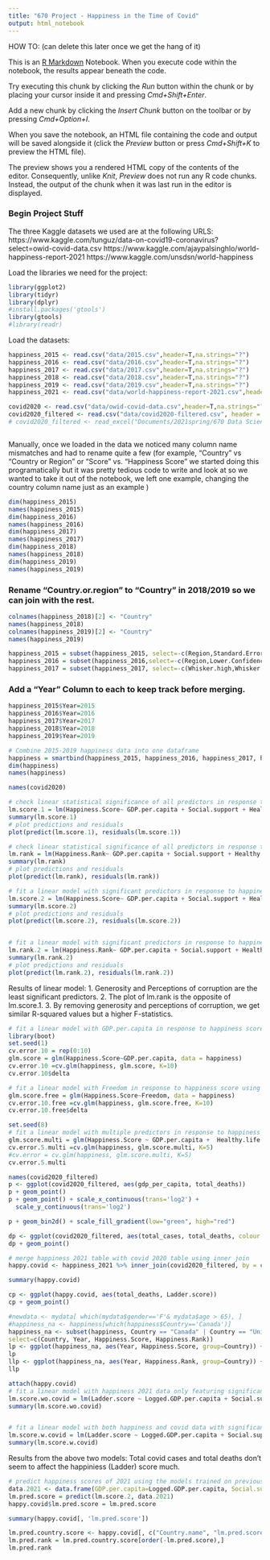 ```yaml
---
title: "670 Project - Happiness in the Time of Covid"
output: html_notebook
---
```

HOW TO: (can delete this later once we get the hang of it)

This is an [R Markdown](http://rmarkdown.rstudio.com) Notebook. When you execute code within the notebook, the results appear beneath the code. 

Try executing this chunk by clicking the *Run* button within the chunk or by placing your cursor inside it and pressing *Cmd+Shift+Enter*. 

Add a new chunk by clicking the *Insert Chunk* button on the toolbar or by pressing *Cmd+Option+I*.

When you save the notebook, an HTML file containing the code and output will be saved alongside it (click the *Preview* button or press *Cmd+Shift+K* to preview the HTML file). 

The preview shows you a rendered HTML copy of the contents of the editor. Consequently, unlike *Knit*, *Preview* does not run any R code chunks. Instead, the output of the chunk when it was last run in the editor is displayed.

### Begin Project Stuff 

The three Kaggle datasets we used are at the following URLS:
https://www.kaggle.com/tunguz/data-on-covid19-coronavirus?select=owid-covid-data.csv
https://www.kaggle.com/ajaypalsinghlo/world-happiness-report-2021
https://www.kaggle.com/unsdsn/world-happiness

Load the libraries we need for the project:
```r
library(ggplot2)
library(tidyr)
library(dplyr)
#install.packages('gtools')
library(gtools)
#library(readr)
```

Load the datasets:


```r
happiness_2015 <- read.csv("data/2015.csv",header=T,na.strings="?")
happiness_2016 <- read.csv("data/2016.csv",header=T,na.strings="?")
happiness_2017 <- read.csv("data/2017.csv",header=T,na.strings="?")
happiness_2018 <- read.csv("data/2018.csv",header=T,na.strings="?")
happiness_2019 <- read.csv("data/2019.csv",header=T,na.strings="?")
happiness_2021 <- read.csv("data/world-happiness-report-2021.csv",header=T,na.strings="?")

covid2020 <- read.csv("data/owid-covid-data.csv",header=T,na.strings="?")
covid2020_filtered <- read.csv("data/covid2020-filtered.csv", header = T, na.strings = "?")
# covid2020_filtered <- read_excel("Documents/2021spring/670 Data Science/project/covid2020-filtered.xlsx")
```


```r

```

Manually, once we loaded in the data we noticed many column name mismatches and had to rename quite a few (for example, "Country" vs "Country or Region" or "Score" vs. "Happiness Score" we started doing this programatically but it was pretty tedious code to write and look at so we wanted to take it out of the notebook, we left one example, changing the country column name just as an example )
```r
dim(happiness_2015)
names(happiness_2015)
dim(happiness_2016)
names(happiness_2016)
dim(happiness_2017)
names(happiness_2017)
dim(happiness_2018)
names(happiness_2018)
dim(happiness_2019)
names(happiness_2019)
```

### Rename "Country.or.region" to "Country" in 2018/2019 so we can join with the rest.
```r
colnames(happiness_2018)[2] <- "Country"
names(happiness_2018)
colnames(happiness_2019)[2] <- "Country"
names(happiness_2019)

happiness_2015 = subset(happiness_2015, select=-c(Region,Standard.Error,Dystopia.Residual))
happiness_2016 = subset(happiness_2016,select=-c(Region,Lower.Confidence.Interval,Upper.Confidence.Interval,Dystopia.Residual))
happiness_2017 = subset(happiness_2017, select=-c(Whisker.high,Whisker.low,Dystopia.Residual))
```
### Add a "Year" Column to each to keep track before merging.
```r
happiness_2015$Year=2015
happiness_2016$Year=2016
happiness_2017$Year=2017
happiness_2018$Year=2018
happiness_2019$Year=2019
```


```r
# Combine 2015-2019 happiness data into one dataframe
happiness = smartbind(happiness_2015, happiness_2016, happiness_2017, happiness_2018, happiness_2019)
dim(happiness)
names(happiness)
```
```r
names(covid2020)
```


```r
# check linear statistical significance of all predictors in response to happiness score. 
lm.score.1 = lm(Happiness.Score~ GDP.per.capita + Social.support + Healthy.life.expectancy + Freedom + Generosity + Perceptions.of.corruption, data = happiness)
summary(lm.score.1)
# plot predictions and residuals
plot(predict(lm.score.1), residuals(lm.score.1))
```
```r
# check linear statistical significance of all predictors in response to happiness rank. 
lm.rank = lm(Happiness.Rank~ GDP.per.capita + Social.support + Healthy.life.expectancy + Freedom + Generosity + Perceptions.of.corruption, data = happiness)
summary(lm.rank)
# plot predictions and residuals
plot(predict(lm.rank), residuals(lm.rank))
```

```r
# fit a linear model with significant predictors in response to happiness score. 
lm.score.2 = lm(Happiness.Score~ GDP.per.capita + Social.support + Healthy.life.expectancy + Freedom, data = happiness)
summary(lm.score.2)
# plot predictions and residuals
plot(predict(lm.score.2), residuals(lm.score.2))


# fit a linear model with significant predictors in response to happiness rank. 
lm.rank.2 = lm(Happiness.Rank~ GDP.per.capita + Social.support + Healthy.life.expectancy + Freedom, data = happiness)
summary(lm.rank.2)
# plot predictions and residuals
plot(predict(lm.rank.2), residuals(lm.rank.2))
```
Results of linear model: 
1. Generosity and Perceptions of corruption are the least significant predictors.
2. The plot of lm.rank is the opposite of lm.score.1.
3. By removing generosity and perceptions of corruption, we get similar R-squared values but a higher F-statistics.


```r
# fit a linear model with GDP.per.capita in response to happiness score using K-fold cross validation.
library(boot)
set.seed(1)
cv.error.10 = rep(0:10)
glm.score = glm(Happiness.Score~GDP.per.capita, data = happiness)
cv.error.10 =cv.glm(happiness, glm.score, K=10)
cv.error.10$delta
```


```r
# fit a linear model with Freedom in response to happiness score using K-fold cross validation.
glm.score.free = glm(Happiness.Score~Freedom, data = happiness)
cv.error.10.free =cv.glm(happiness, glm.score.free, K=10)
cv.error.10.free$delta
```




```r
set.seed(8)
# fit a linear model with multiple predictors in response to happiness score using K-fold cross validation.
glm.score.multi = glm(Happiness.Score ~ GDP.per.capita +  Healthy.life.expectancy + Freedom, data = happiness)
cv.error.5.multi =cv.glm(happiness, glm.score.multi, K=5)
#cv.error = cv.glm(happiness, glm.score.multi, K=5)
cv.error.5.multi
```
```r
names(covid2020_filtered)
p <- ggplot(covid2020_filtered, aes(gdp_per_capita, total_deaths)) 
p + geom_point()
p + geom_point() + scale_x_continuous(trans='log2') +
  scale_y_continuous(trans='log2')

```
```r
p + geom_bin2d() + scale_fill_gradient(low="green", high="red")
```
```r
dp <- ggplot(covid2020_filtered, aes(total_cases, total_deaths, colour = continent)) 
dp + geom_point()
```

```r
# merge happiness 2021 table with covid 2020 table using inner join
happy.covid <- happiness_2021 %>% inner_join(covid2020_filtered, by = c("Country.name" = "location"))

summary(happy.covid)
```

```r
cp <- ggplot(happy.covid, aes(total_deaths, Ladder.score)) 
cp + geom_point()
```
```r
#newdata <- mydata[ which(mydata$gender=='F'& mydata$age > 65), ]
#happiness_na <- happiness[which(happiness$Country=='Canada')]
happiness_na <- subset(happiness, Country == "Canada" | Country == "United States" | Country =="Mexico",
select=c(Country, Year, Happiness.Score, Happiness.Rank))
lp <- ggplot(happiness_na, aes(Year, Happiness.Score, group=Country)) + geom_line(aes(color=Country))
lp
llp <- ggplot(happiness_na, aes(Year, Happiness.Rank, group=Country)) + geom_line(aes(color=Country))
llp
```


```r
attach(happy.covid)
# fit a linear model with happiness 2021 data only featuring significant predictors in response to happiness score.
lm.score.wo.covid = lm(Ladder.score ~ Logged.GDP.per.capita + Social.support + Healthy.life.expectancy+ Freedom.to.make.life.choices + Generosity + Perceptions.of.corruption, data=happy.covid)
summary(lm.score.wo.covid)


# fit a linear model with both happiness and covid data with significant predictors in response to happiness score.
lm.score.w.covid = lm(Ladder.score ~ Logged.GDP.per.capita + Social.support + Healthy.life.expectancy+ Freedom.to.make.life.choices + Generosity + Perceptions.of.corruption + total_cases + total_deaths, data=happy.covid)
summary(lm.score.w.covid)
```

Results from the above two models:
Total covid cases and total deaths don't seem to affect the happiniess (Ladder) score much.

```r
# predict happiness scores of 2021 using the models trained on previous years' data
data.2021 <- data.frame(GDP.per.capita=Logged.GDP.per.capita, Social.support = Social.support, Healthy.life.expectancy = Healthy.life.expectancy, Freedom=Freedom.to.make.life.choices)
lm.pred.score = predict(lm.score.2, data.2021)
happy.covid$lm.pred.score = lm.pred.score

summary(happy.covid[, 'lm.pred.score'])

lm.pred.country.score <- happy.covid[, c("Country.name", "lm.pred.score")]
lm.pred.rank = lm.pred.country.score[order(-lm.pred.score),]
lm.pred.rank
```
